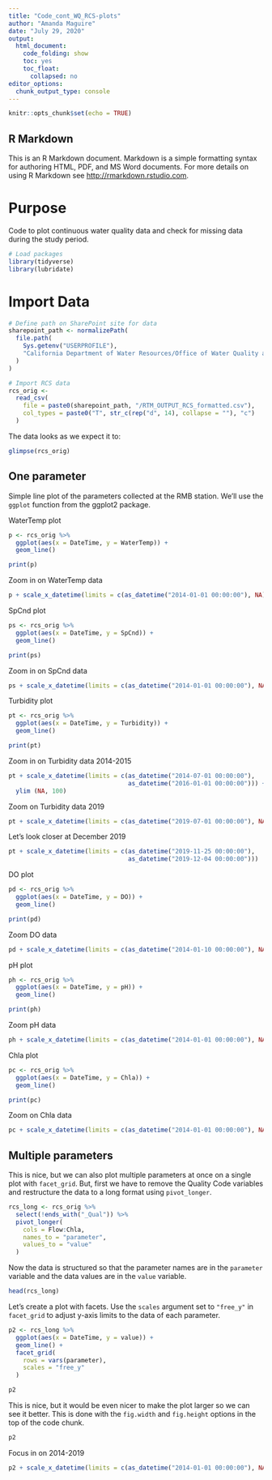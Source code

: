 ```yaml
---
title: "Code_cont_WQ_RCS-plots"
author: "Amanda Maguire"
date: "July 29, 2020"
output: 
  html_document: 
    code_folding: show
    toc: yes
    toc_float:
      collapsed: no
editor_options: 
  chunk_output_type: console
---
```


```r
knitr::opts_chunk$set(echo = TRUE)
```

## R Markdown

This is an R Markdown document. Markdown is a simple formatting syntax for authoring HTML, PDF, and MS Word documents. For more details on using R Markdown see <http://rmarkdown.rstudio.com>.

# Purpose

Code to plot continuous water quality data and check for missing data during the study period.

```r
# Load packages
library(tidyverse)
library(lubridate)
```

# Import Data

```r
# Define path on SharePoint site for data
sharepoint_path <- normalizePath(
  file.path(
    Sys.getenv("USERPROFILE"),
    "California Department of Water Resources/Office of Water Quality and Estuarine Ecology - North Delta Flow Action/WQ_Subteam/Processed_Data/Continuous"
  )
)

# Import RCS data
rcs_orig <- 
  read_csv(
    file = paste0(sharepoint_path, "/RTM_OUTPUT_RCS_formatted.csv"),
    col_types = paste0("T", str_c(rep("d", 14), collapse = ""), "c")
  )
```

The data looks as we expect it to:
```r
glimpse(rcs_orig)
```

## One parameter

Simple line plot of the parameters collected at the RMB station. We'll use the `ggplot` function from the ggplot2 package.

WaterTemp plot
```r
p <- rcs_orig %>% 
  ggplot(aes(x = DateTime, y = WaterTemp)) +
  geom_line()

print(p)
```

Zoom in on WaterTemp data
```r
p + scale_x_datetime(limits = c(as_datetime("2014-01-01 00:00:00"), NA))
```

SpCnd plot
```r
ps <- rcs_orig %>%
  ggplot(aes(x = DateTime, y = SpCnd)) +
  geom_line()

print(ps)
```

Zoom in on SpCnd data
```r
ps + scale_x_datetime(limits = c(as_datetime("2014-01-01 00:00:00"), NA))
```

Turbidity plot
```r
pt <- rcs_orig %>%
  ggplot(aes(x = DateTime, y = Turbidity)) +
  geom_line()

print(pt)
```

Zoom in on Turbidity data 2014-2015
```r
pt + scale_x_datetime(limits = c(as_datetime("2014-07-01 00:00:00"), 
                                 as_datetime("2016-01-01 00:00:00"))) +
  ylim (NA, 100)
```

Zoom on Turbidity data 2019
```r
pt + scale_x_datetime(limits = c(as_datetime("2019-07-01 00:00:00"), NA))
```

Let's look closer at December 2019
```r
pt + scale_x_datetime(limits = c(as_datetime("2019-11-25 00:00:00"), 
                                 as_datetime("2019-12-04 00:00:00")))
```

DO plot
```r
pd <- rcs_orig %>%
  ggplot(aes(x = DateTime, y = DO)) +
  geom_line()

print(pd)
```

Zoom DO data
```r
pd + scale_x_datetime(limits = c(as_datetime("2014-01-10 00:00:00"), NA))
```

pH plot
```r
ph <- rcs_orig %>%
  ggplot(aes(x = DateTime, y = pH)) +
  geom_line()

print(ph)
```

Zoom pH data
```r
ph + scale_x_datetime(limits = c(as_datetime("2014-01-01 00:00:00"), NA))
```

Chla plot
```r
pc <- rcs_orig %>%
  ggplot(aes(x = DateTime, y = Chla)) +
  geom_line()

print(pc)
```

Zoom on Chla data
```r
pc + scale_x_datetime(limits = c(as_datetime("2014-01-01 00:00:00"), NA))
```


## Multiple parameters

This is nice, but we can also plot multiple parameters at once on a single plot with `facet_grid`. But, first we have to remove the Quality Code variables and restructure the data to a long format using `pivot_longer`.
```r
rcs_long <- rcs_orig %>% 
  select(!ends_with("_Qual")) %>% 
  pivot_longer(
    cols = Flow:Chla,
    names_to = "parameter",
    values_to = "value"
  ) 
```

Now the data is structured so that the parameter names are in the `parameter` variable and the data values are in the `value` variable. 
```r
head(rcs_long)
```

Let's create a plot with facets. Use the `scales` argument set to `"free_y"` in `facet_grid` to adjust y-axis limits to the data of each parameter.
```r
p2 <- rcs_long %>%
  ggplot(aes(x = DateTime, y = value)) +
  geom_line() +
  facet_grid(
    rows = vars(parameter),
    scales = "free_y"
  )

p2
```

This is nice, but it would be even nicer to make the plot larger so we can see it better. This is done with the `fig.width` and `fig.height` options in the top of the code chunk.
```r
p2
```

Focus in on 2014-2019
```r
p2 + scale_x_datetime(limits = c(as_datetime("2014-01-01 00:00:00"), NA))
```
